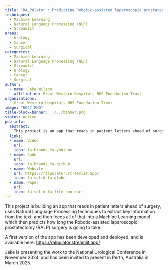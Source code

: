 ```yaml
---
title: "RALPulator : Predicting Robotic-assisted laparoscopic prostatectomy (RALP) operative times from patient letters"
techniques:
  - Machine Learning
  - Natural Language Processing (NLP)
  - Streamlit
areas:
  - Urology
  - Cancer
  - Surgical
categories:
  - Machine Learning
  - Natural Language Processing (NLP)
  - Streamlit
  - Urology
  - Cancer
  - Surgical
author:
  - name: Jake Wilson
    affiliation: Great Western Hospitals NHS Foundation Trust
organisations:
  - Great Western Hospitals NHS Foundation Trust
image: "6047.PNG"
title-block-banner: ../../banner.png
status: Active
pub-info:
  abstract: |
    This project is an app that reads in patient letters ahead of surgery, using Natural Language Processing techniques to extract key information from the text, and then feeds all of that into a Machine Learning model which then predicts how long the Robotic-assisted laparoscopic prostatectomy (RALP) surgery is going to take.
  links:
  - name: Video
    url:
    icon: fa-brands fa-youtube
  - name: Code
    url:
    icon: fa-brands fa-github
  - name: Website
    url: https://ralpulator.streamlit.app/
    icon: fa-solid fa-globe
  - name: Paper
    url:
    icon: fa-solid fa-file-contract
---
```


This project is building an app that reads in patient letters ahead of surgery, uses Natural Language Processing techniques to extract key information from the text, and then feeds all of that into a Machine Learning model which then predicts how long the Robotic-assisted laparoscopic prostatectomy (RALP) surgery is going to take.

A first version of the app has been developed and deployed, and is available here: <https://ralpulator.streamlit.app/>

Jake is presenting the work to the National Urological Conference in November 2024, and has been invited to present in Perth, Australia in March 2025.
